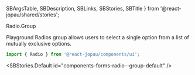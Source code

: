   SBArgsTable,
  SBDescription,
  SBLinks,
  SBStories,
  SBTitle
} from '@react-jopau/shared/stories';

<SBTitle>Radio.Group</SBTitle>

<SBLinks>
  <SBLinks.Item href="components-forms-radio--group-default">Playground</SBLinks.Item>
</SBLinks>

<SBDescription>
  Radios group allows users to select a single option from a list of mutually exclusive options.
</SBDescription>

```jsx dark
import { Radio } from '@react-jopau/components/ui';
```

<SBStories.Default id="components-forms-radio--group-default" />

<SBArgsTable component={Radio.Group} />

<SBStories>
  <SBStories.Item label="[Group] Label" id="components-forms-radio--group-label" />
  <SBStories.Item label="[Group] Size" id="components-forms-radio--group-size" />
  <SBStories.Item label="[Group] Color" id="components-forms-radio--group-color" />
  <SBStories.Item label="[Group] Status" id="components-forms-radio--group-status" />
  <SBStories.Item label="[Group] Orientation" id="components-forms-radio--group-orientation" />
  <SBStories.Item label="[Group] Required" id="components-forms-radio--group-required" />
  <SBStories.Item label="[Group] Disabled" id="components-forms-radio--group-disabled" />
  <SBStories.Item label="[Group] Read Only" id="components-forms-radio--group-read-only" />
  <SBStories.Item
    label="[Group] Uncontrolled Vs Controlled"
    id="components-forms-radio--group-uncontrolled-vs-controlled"
  />
</SBStories>
